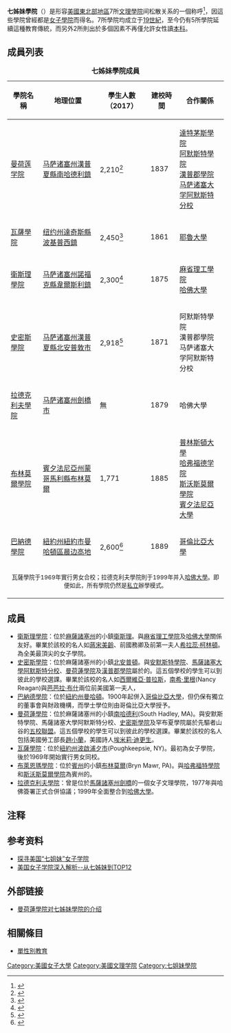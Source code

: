 {{Expand|time=2018-04-22}}
'''七姊妹學院'''（{{lang-en|Seven Sisters}}）是形容[[美國東北部|美國東北部地區]]7所[[美國文理學院|文理學院]]间松散关系的一個称呼<ref>{{cite web |url = http://www.britannica.com/EBchecked/topic/536520/Seven-Sisters |title = Seven Sisters |publisher = Encyclopædia Britannica |language = en |quote = "...consortium of seven highly prestigious private institutions of higher education in the northeastern United States. At the time of the consortium’s inception, all of its members were women’s colleges." |accessdate = 2014-09-11 |archive-date = 2013-12-07 |archive-url = https://web.archive.org/web/20131207215924/http://www.britannica.com/EBchecked/topic/536520/Seven-Sisters |dead-url = no }}</ref>，因這些學院曾經都是[[美國女子文理學院|女子學院]]而得名。7所學院均成立于[[19世紀|19世紀]]，至今仍有5所學院延續這種教育傳統，而另外2所則出於多個因素不再僅允許女性讀[[本科|本科]]。

== 成員列表 ==
<!--{{see also|Timeline of women's colleges in the United States}}-->

{| class="wikitable"
|+ '''七姊妹學院成員'''
|-
!學院名稱
!地理位置
!學生人數（2017）
!建校時間
!合作關係
|-
|[[曼荷莲学院|曼荷莲学院]]
|[[马萨诸塞州|马萨诸塞州]][[漢普夏縣_(麻薩諸塞州)|漢普夏縣]][[南哈德利_(馬薩諸塞州)|南哈德利鎮]]
|2,210<ref>{{cite web|url=https://www.mtholyoke.edu/iresearch/enrollment|title=Enrollment Reports|publisher=[[曼荷莲学院|曼荷莲学院]]|language=en-US|date=2017-10|accessdate=2018-04-22|archive-date=2018-04-23|archive-url=https://web.archive.org/web/20180423065338/https://www.mtholyoke.edu/iresearch/enrollment|dead-url=no}}</ref>
|1837
|[[達特茅斯學院|達特茅斯學院]]<br>[[阿默斯特學院|阿默斯特學院]]<br>[[漢普郡學院|漢普郡學院]]<br>[[马萨诸塞大学阿默斯特分校|马萨诸塞大学阿默斯特分校]]
|- style="color:#000;background-color:#ddffff"
|[[瓦薩學院|瓦薩學院]]
|[[纽约州|纽约州]][[達奇斯縣_(紐約州)|達奇斯縣]][[波基普西_(纽约州)|波基普西鎮]]
|2,450<ref>{{cite web|url=http://info.vassar.edu/about/vassar/|title=About Vassar|publisher=[[瓦薩學院|瓦薩學院]]|language=en-US|date=2017-08|accessdate=2018-04-22|archive-date=2018-04-26|archive-url=https://web.archive.org/web/20180426080437/http://info.vassar.edu/about/vassar/|dead-url=yes}}</ref>
|1861
|[[耶魯大學|耶魯大學]]
|-
|[[衛斯理學院|衛斯理學院]]
|[[马萨诸塞州|马萨诸塞州]][[諾福克縣_(麻薩諸塞州)|諾福克縣]][[韋爾斯利_(麻薩諸塞州)|韋爾斯利鎮]]
|2,300<ref>{{cite web|url=https://www.wellesley.edu/admission/facts|title=Facts & Statistics|publisher=[[衛斯理學院|衛斯理學院]]|language=en-US|date=2017-10-05|accessdate=2018-04-22|archive-date=2018-04-22|archive-url=https://web.archive.org/web/20180422031435/http://www.wellesley.edu/admission/facts|dead-url=no}}</ref>
|1875
|[[麻省理工學院|麻省理工學院]]<br>[[哈佛大學|哈佛大學]]
|-
|[[史密斯學院|史密斯學院]]
|[[马萨诸塞州|马萨诸塞州]][[漢普夏縣_(麻薩諸塞州)|漢普夏縣]][[北安普敦_(麻薩諸塞州)|北安普敦市]]
|2,918<ref>{{cite web|url=https://www.smith.edu/about-smith/institutional-research-smith-data|title=Data About Smith|publisher=[[史密斯學院|史密斯學院]]|language=en-US|date=2017|accessdate=2018-04-22|archive-date=2019-01-04|archive-url=https://web.archive.org/web/20190104113245/https://www.smith.edu/about-smith/institutional-research-smith-data|dead-url=no}}</ref>
|1871
|阿默斯特學院<br>漢普郡學院<br>马萨诸塞大学阿默斯特分校
|- style="color:#000;background-color:#ddffff"
|[[拉德克利夫學院|拉德克利夫學院]]
|[[马萨诸塞州|马萨诸塞州]][[劍橋_(麻省)|劍橋市]]
|無{{NoteTag|并入哈佛大學后不再單獨統計}}
|1879
|哈佛大學
|-
|[[布林莫爾學院|布林莫爾學院]]
|[[賓夕法尼亞州|賓夕法尼亞州]][[蒙哥馬利縣_(賓夕法尼亞州)|蒙哥馬利縣]][[布林莫爾_(賓夕法尼亞州)|布林莫爾]]
|1,771
|1885
|[[普林斯頓大學|普林斯頓大學]]<br>[[哈弗福德学院|哈弗福德学院]]<br>[[斯沃斯莫爾學院|斯沃斯莫爾學院]]<br>[[賓夕法尼亞大學|賓夕法尼亞大學]]
|-
|[[巴納德學院|巴納德學院]]
|[[紐約州|紐約州]][[紐約市|紐約市]][[曼哈頓區|曼哈頓區]][[晨边高地|晨边高地]]
|2,600<ref>{{cite web|url=https://barnard.edu/fact-sheet|title=Fact Sheet|publisher=[[巴納德學院|巴納德學院]]|language=en-US|date=2017-06-30|accessdate=2018-04-22|archive-url=https://web.archive.org/web/20180526051721/https://barnard.edu/fact-sheet|archive-date=2018-05-26|dead-url=yes}}</ref>
|1889
|[[哥倫比亞大學|哥倫比亞大學]]
|-
| colspan="5" align="center"| <small>瓦薩學院于1969年實行男女合校；拉德克利夫學院則于1999年并入[[哈佛大學|哈佛大學]]。即便如此，所有學院仍然是[[私立學校|私立]]辦學模式。</small>
|}

== 成員 ==
* [[衛斯理學院|衛斯理學院]]：位於[[麻薩諸塞州|麻薩諸塞州]]的小鎮[[衛斯理|衛斯理]]。與[[麻省理工學院|麻省理工學院]]及[[哈佛大學|哈佛大學]]關係友好。畢業於該校的名人如[[蔣宋美齡|蔣宋美齡]]、前國務卿及前第一夫人[[希拉蕊·柯林頓|希拉蕊·柯林頓]]。為全美最頂尖的女子學院。
* [[史密斯學院|史密斯學院]]：位於麻薩諸塞州的小鎮[[北安普頓|北安普頓]]。與[[安默斯特學院|安默斯特學院]]、[[馬薩諸塞大學阿默斯特分校|馬薩諸塞大學阿默斯特分校]]、[[曼荷蓮學院|曼荷蓮學院]]及[[漢普郡學院|漢普郡學院]]屬於{{link-en|先驅者山谷|Pioneer Valley}}的{{link-en|五校聯盟|Five College Consortium}}。這五個學校的學生可以到彼此的學校選課。畢業於該校的名人如[[西爾維亞·普拉斯|西爾維亞·普拉斯]]，[[南希·里根|南希·里根]](Nancy Reagan)與[[芭芭拉·布什|芭芭拉·布什]]兩位前美國第一夫人，
* [[巴納德學院|巴納德學院]]：位於[[紐約州|紐約州]][[曼哈頓|曼哈頓]]。1900年起併入[[哥倫比亞大學|哥倫比亞大學]]，但仍保有獨立的董事會與財政機構，而學士學位則由哥倫比亞大學授予。
* [[曼荷蓮學院|曼荷蓮學院]]：位於麻薩諸塞州的小鎮[[南哈德利_(馬薩諸塞州)|南哈德利]](South Hadley, MA)。與安默斯特學院、馬薩諸塞大學阿默斯特分校、[[史密斯學院|史密斯學院]]及罕布夏學院屬於先驅者山谷的[[五校聯盟|五校聯盟]]。這五個學校的學生可以到彼此的學校選課。畢業於該校的名人包括美國勞工部長[[趙小蘭|趙小蘭]]，美國詩人[[埃米莉·迪更生|埃米莉·迪更生]]。
* [[瓦薩學院|瓦薩學院]]：位於[[紐約州|紐約州]][[波啟浦夕市_(紐約州)|波啟浦夕市]](Poughkeepsie, NY)。最初為女子學院，後於1969年開始實行男女同校。
* [[布林莫爾學院|布萊恩瑪學院]]：位於[[賓州|賓州]]的小鎮[[布林莫爾_(賓夕法尼亞州)|布林莫爾]](Bryn Mawr, PA)。與[[哈弗福特學院|哈弗福特學院]]和[[斯沃斯莫爾學院|斯沃斯莫爾學院]]為賓州的{{link-en|三校聯盟|Tri-College Consortium}}。
* [[拉德克利夫學院|拉德克利夫學院]]：曾是位於[[馬薩諸塞州|馬薩諸塞州]][[劍橋|劍橋]]的一個女子文理學院，1977年與哈佛簽署正式合併協議；1999年全面整合到[[哈佛大學|哈佛大學]]。

== 注释 ==
<references group="註" />

== 参考资料 ==
{{reflist}}
*[http://www.xinquanedu.com/meiguo/qumeiguodubenke/20130123/43442.html 探寻美国“七姐妹”女子学院]{{Wayback|url=http://www.xinquanedu.com/meiguo/qumeiguodubenke/20130123/43442.html |date=20140911193304 }}
*[http://www.igo.cn/2010/news/lxxw/zjsd/2014/03/05/89105.shtml 美国女子学院深入解析--从七姊妹到TOP12]{{Wayback|url=http://www.igo.cn/2010/news/lxxw/zjsd/2014/03/05/89105.shtml |date=20140911183528 }}

== 外部链接 ==
* [https://www.mtholyoke.edu/about/history/seven_sisters 曼荷蓮學院对七姊妹學院的介绍]{{Wayback|url=https://www.mtholyoke.edu/about/history/seven_sisters |date=20140911112413 }}{{en}}

== 相關條目 ==
* [[單性別教育|單性別教育]]

{{Seven_Sisters}}
[[Category:美國女子大學|Category:美國女子大學]]
[[Category:美國文理学院|Category:美國文理学院]]
[[Category:七姐妹學院|Category:七姐妹學院]]